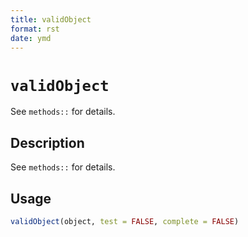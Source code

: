 ```yaml
--- 
title: validObject 
format: rst 
date: ymd 
--- 
```

# `validObject`

See `methods::` for details.


## Description

See `methods::` for details.


## Usage

```r
validObject(object, test = FALSE, complete = FALSE)
```


